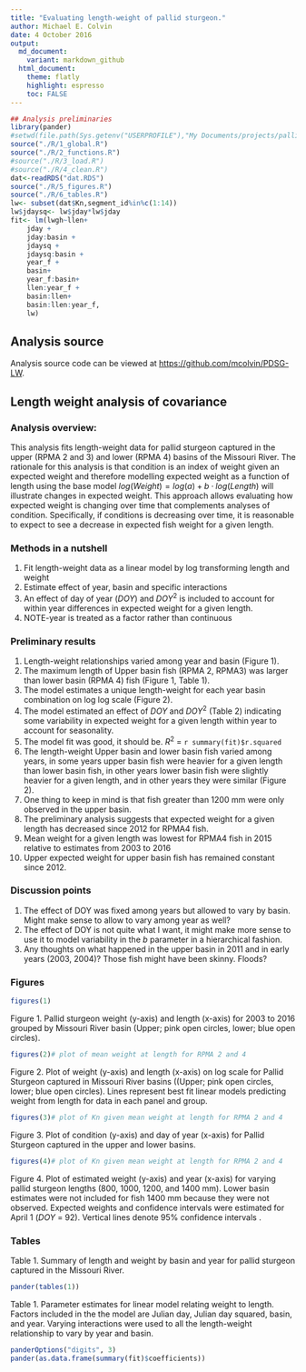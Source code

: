 ```yaml
---
title: "Evaluating length-weight of pallid sturgeon."
author: Michael E. Colvin
date: 4 October 2016
output:
  md_document:
    variant: markdown_github
  html_document:
    theme: flatly
    highlight: espresso
    toc: FALSE
---
```




```r
## Analysis preliminaries
library(pander)
#setwd(file.path(Sys.getenv("USERPROFILE"),"My Documents/projects/pallid sturgeon/analysis/skinny-fish"))
source("./R/1_global.R")
source("./R/2_functions.R")
#source("./R/3_load.R")
#source("./R/4_clean.R")
dat<-readRDS("dat.RDS")
source("./R/5_figures.R")
source("./R/6_tables.R")
lw<- subset(dat$Kn,segment_id%in%c(1:14))
lw$jdaysq<- lw$jday*lw$jday
fit<- lm(lwgh~llen+
	jday +
	jday:basin +
	jdaysq +
	jdaysq:basin +	
	year_f + 
	basin+
	year_f:basin+
	llen:year_f + 
	basin:llen+	
	basin:llen:year_f,
	lw)

```
## Analysis source

Analysis source code can be viewed at [https://github.com/mcolvin/PDSG-LW](https://github.com/mcolvin/PDSG-LW).



## Length weight analysis of covariance

### Analysis overview:

This analysis fits length-weight data for pallid sturgeon captured in the upper (RPMA 2 and 3) and lower (RPMA 4) basins of
the Missouri River.  The rationale for this analysis is that condition is an index of weight given an expected weight and therefore
modelling expected weight as a function of length using the base model $log(Weight) = log(a)+b\cdot log(Length)$ will illustrate
changes in expected weight.  This approach allows evaluating how expected weight is changing over time that complements analyses of
condition. Specifically, if conditions is decreasing over time, it is reasonable to expect to see a decrease in expected fish weight
for a given length. 

### Methods in a nutshell

1. Fit length-weight data as a linear model by log transforming length and weight
2. Estimate effect of year, basin and specific interactions
3. An effect of day of year ($DOY$) and $DOY^2$ is included to account for within year differences in expected weight for a given length.  
3. NOTE-year is treated as a factor rather than continuous

### Preliminary results

1. Length-weight relationships varied among year and basin (Figure 1). 
1. The maximum length of Upper basin fish (RPMA 2, RPMA3) was larger than lower basin (RPMA 4) fish (Figure 1, Table 1). 
1. The model estimates a unique length-weight for each year basin combination on log log scale (Figure 2).
1. The model estimated an effect of $DOY$ and $DOY^2$ (Table 2) indicating some variability in expected weight for a given length
within year to account for seasonality.
1. The model fit was good, it should be. $R^2$ = `r summary(fit)$r.squared`
1. The length-weight Upper basin and lower basin fish varied among years, in some years upper basin fish were heavier for a given length
than lower basin fish, in other years lower basin fish were slightly heavier for a given length, and in other years they were similar (Figure 2).
1. One thing to keep in mind is that fish greater than 1200 mm were only observed in the upper basin.
1. The preliminary analysis suggests that expected weight for a given length has decreased since 2012 for RPMA4 fish.
1. Mean weight for a given length was lowest for RPMA4 fish in 2015 relative to estimates from 2003 to 2016
1. Upper expected weight for upper basin fish has remained constant since 2012.



### Discussion points

1. The effect of DOY was fixed among years but allowed to vary by basin. Might make sense to allow to vary among year as well? 
2. The effect of DOY is not quite what I want, it might make more sense to use it to model variability in the $b$ parameter in a
hierarchical fashion. 
3. Any thoughts on what happened in the upper basin in 2011 and in early years  (2003, 2004)?  Those fish might have been skinny. Floods?   


### Figures

```r
figures(1)
```

Figure 1. Pallid sturgeon weight (y-axis) and length (x-axis) for 2003 to 2016 grouped by Missouri River basin (Upper; pink open circles,
lower; blue open circles).  

```r
figures(2)# plot of mean weight at length for RPMA 2 and 4
```  

Figure 2. Plot of weight (y-axis) and length (x-axis) on log scale for Pallid Sturgeon captured in Missouri River
basins ((Upper; pink open circles, lower; blue open circles). 
Lines represent best fit linear models predicting weight from length for data in each panel and group.


```r
figures(3)# plot of Kn given mean weight at length for RPMA 2 and 4
```  

Figure 3. Plot of condition (y-axis) and day of year (x-axis) for Pallid Sturgeon captured in the upper and lower basins.

```r
figures(4)# plot of Kn given mean weight at length for RPMA 2 and 4
```  

Figure 4. Plot of estimated weight (y-axis) and year (x-axis) for varying pallid sturgeon lengths (800, 1000, 1200, and 1400 mm).
Lower basin estimates were not included for fish 1400 mm because they were not observed.
Expected weights and confidence intervals were estimated for April 1 ($DOY$ = 92).
Vertical lines denote 95% confidence intervals   .


### Tables

Table 1. Summary of length and weight by basin and year for pallid sturgeon captured in the Missouri River.  

```r
pander(tables(1))
```


Table 1. Parameter estimates for linear model relating weight to length.
Factors included in the the model are Julian day, Julian day squared, basin, and year.
Varying interactions were used to all the length-weight relationship to vary by year and basin.

```r
panderOptions("digits", 3)
pander(as.data.frame(summary(fit)$coefficients))
```

